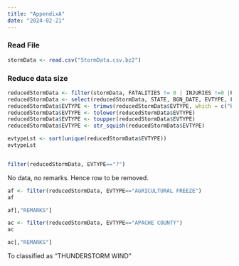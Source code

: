 ```yaml
---
title: "AppendixA"
date: "2024-02-21"
---
```


### Read File
```r
stormData <- read.csv("StormData.csv.bz2")
```

### Reduce data size
```r
reducedStormData <- filter(stormData, FATALITIES != 0 | INJURIES !=0 |PROPDMG !=0 | CROPDMG != 0)
reducedStormData <- select(reducedStormData, STATE, BGN_DATE, EVTYPE, FATALITIES,INJURIES,PROPDMG,PROPDMGEXP,CROPDMG,CROPDMGEXP,REMARKS)
reducedStormData$EVTYPE <- trimws(reducedStormData$EVTYPE, which = c("both"), whitespace = "[ \t\r\n]")
reducedStormData$EVTYPE <- tolower(reducedStormData$EVTYPE)
reducedStormData$EVTYPE <- toupper(reducedStormData$EVTYPE)
reducedStormData$EVTYPE <- str_squish(reducedStormData$EVTYPE)
```

```r
evtypeLst <- sort(unique(reducedStormData$EVTYPE))
evtypeLst
```

```r

```


```r
filter(reducedStormData, EVTYPE=="?")
```

No data, no remarks. Hence row to be removed.

```r
af <- filter(reducedStormData, EVTYPE=="AGRICULTURAL FREEZE")
af
```
```r
af[,"REMARKS"]
```

```r
ac <- filter(reducedStormData, EVTYPE=="APACHE COUNTY")
ac

```
```r
ac[,"REMARKS"]
```

To classified as "THUNDERSTORM WIND"


